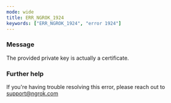 ```yaml
---
mode: wide
title: ERR_NGROK_1924
keywords: ["ERR_NGROK_1924", "error 1924"]
---
```


### Message

The provided private key is actually a certificate.

### Further help

If you're having trouble resolving this error, please reach out to [support@ngrok.com](mailto:support@ngrok.com?subject=Help%20with%20ERR_NGROK_1924)
